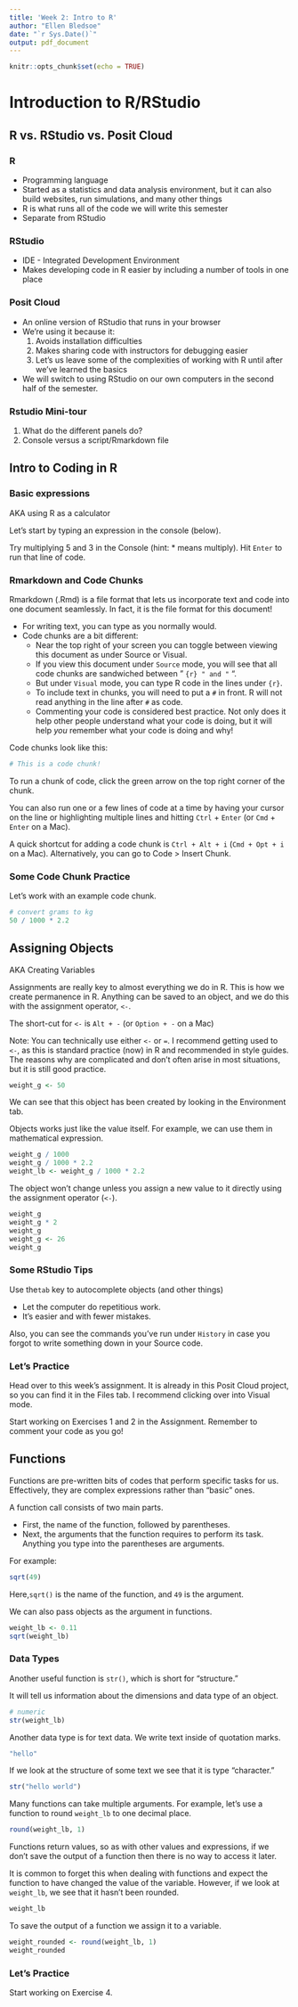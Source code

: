 ```yaml
---
title: 'Week 2: Intro to R'
author: "Ellen Bledsoe"
date: "`r Sys.Date()`"
output: pdf_document
---
```


```r
knitr::opts_chunk$set(echo = TRUE)
```

# Introduction to R/RStudio

## R vs. RStudio vs. Posit Cloud

### R

-   Programming language
-   Started as a statistics and data analysis environment, but it can also build websites, run simulations, and many other things
-   R is what runs all of the code we will write this semester
-   Separate from RStudio

### RStudio

-   IDE - Integrated Development Environment
-   Makes developing code in R easier by including a number of tools in one place

### Posit Cloud

-   An online version of RStudio that runs in your browser
-   We're using it because it:
    1.  Avoids installation difficulties
    2.  Makes sharing code with instructors for debugging easier
    3.  Let's us leave some of the complexities of working with R until after we've learned the basics
-   We will switch to using RStudio on our own computers in the second half of the semester.

### Rstudio Mini-tour

1.  What do the different panels do?
2.  Console versus a script/Rmarkdown file

## Intro to Coding in R

### Basic expressions

AKA using R as a calculator

Let's start by typing an expression in the console (below).

Try multiplying 5 and 3 in the Console (hint: \* means multiply). Hit `Enter` to run that line of code.

### Rmarkdown and Code Chunks

Rmarkdown (.Rmd) is a file format that lets us incorporate text and code into one document seamlessly. In fact, it is the file format for this document!

-   For writing text, you can type as you normally would.
-   Code chunks are a bit different:
    -   Near the top right of your screen you can toggle between viewing this document as under Source or Visual.
    -   If you view this document under `Source` mode, you will see that all code chunks are sandwiched between " `{r} " and "` ".
    -   But under `Visual` mode, you can type R code in the lines under `{r}`.
    -   To include text in chunks, you will need to put a `#` in front. R will not read anything in the line after `#` as code.
    -   Commenting your code is considered best practice. Not only does it help other people understand what your code is doing, but it will help *you* remember what your code is doing and why!

Code chunks look like this:

```r
# This is a code chunk!

```

To run a chunk of code, click the green arrow on the top right corner of the chunk.

You can also run one or a few lines of code at a time by having your cursor on the line or highlighting multiple lines and hitting `Ctrl` + `Enter` (or `Cmd` + `Enter` on a Mac).

A quick shortcut for adding a code chunk is `Ctrl + Alt + i` (`Cmd + Opt + i` on a Mac). Alternatively, you can go to Code \> Insert Chunk.

### Some Code Chunk Practice

Let's work with an example code chunk.

```r
# convert grams to kg
50 / 1000 * 2.2
```

## Assigning Objects

AKA Creating Variables

Assignments are really key to almost everything we do in R. This is how we create permanence in R. Anything can be saved to an object, and we do this with the assignment operator, `<-`.

The short-cut for `<-` is `Alt + -` (or `Option + -` on a Mac)

Note: You can technically use either `<-` or `=`. I recommend getting used to `<-`, as this is standard practice (now) in R and recommended in style guides. The reasons why are complicated and don't often arise in most situations, but it is still good practice.

```r
weight_g <- 50
```

We can see that this object has been created by looking in the Environment tab.

Objects works just like the value itself. For example, we can use them in mathematical expression.

```r
weight_g / 1000
weight_g / 1000 * 2.2
weight_lb <- weight_g / 1000 * 2.2
```

The object won't change unless you assign a new value to it directly using the assignment operator (`<-`).

```r
weight_g
weight_g * 2
weight_g
weight_g <- 26
weight_g
```

### Some RStudio Tips

Use the`tab` key to autocomplete objects (and other things)

-   Let the computer do repetitious work.
-   It's easier and with fewer mistakes.

Also, you can see the commands you've run under `History` in case you forgot to write something down in your Source code.

### Let's Practice

Head over to this week's assignment. It is already in this Posit Cloud project, so you can find it in the Files tab. I recommend clicking over into Visual mode.

Start working on Exercises 1 and 2 in the Assignment. Remember to comment your code as you go!

## Functions

Functions are pre-written bits of codes that perform specific tasks for us. Effectively, they are complex expressions rather than "basic" ones.

A function call consists of two main parts.

-   First, the name of the function, followed by parentheses.
-   Next, the arguments that the function requires to perform its task. Anything you type into the parentheses are arguments.

For example:

```r
sqrt(49)
```

Here,`sqrt()` is the name of the function, and `49` is the argument.

We can also pass objects as the argument in functions.

```r
weight_lb <- 0.11
sqrt(weight_lb)
```

### Data Types

Another useful function is `str()`, which is short for "structure."

It will tell us information about the dimensions and data type of an object.

```r
# numeric
str(weight_lb)
```

Another data type is for text data. We write text inside of quotation marks.

```r
"hello"
```

If we look at the structure of some text we see that it is type "character."

```r
str("hello world")
```

Many functions can take multiple arguments. For example, let's use a function to round `weight_lb` to one decimal place.

```r
round(weight_lb, 1)
```

Functions return values, so as with other values and expressions, if we don't save the output of a function then there is no way to access it later.

It is common to forget this when dealing with functions and expect the function to have changed the value of the variable. However, if we look at `weight_lb`, we see that it hasn't been rounded.

```r
weight_lb
```

To save the output of a function we assign it to a variable.

```r
weight_rounded <- round(weight_lb, 1)
weight_rounded
```

### Let's Practice

Start working on Exercise 4.
